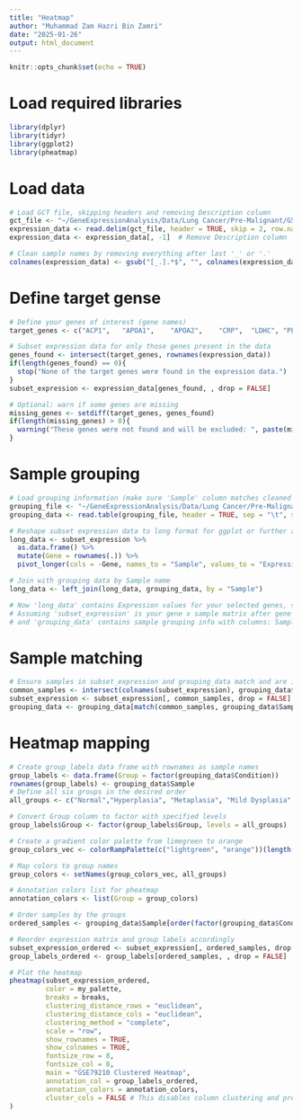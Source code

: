 ```yaml
---
title: "Heatmap"
author: "Muhammad Zam Hazri Bin Zamri"
date: "2025-01-26"
output: html_document
---
```


```r
knitr::opts_chunk$set(echo = TRUE)
```
# Load required libraries
```r
library(dplyr)
library(tidyr)
library(ggplot2)
library(pheatmap)
```
# Load data 
```r
# Load GCT file, skipping headers and removing Description column
gct_file <- "~/GeneExpressionAnalysis/Data/Lung Cancer/Pre-Malignant/GSE79210/GSE79210_collapsed_to_symbols.gct"
expression_data <- read.delim(gct_file, header = TRUE, skip = 2, row.names = 1, check.names = FALSE)
expression_data <- expression_data[, -1]  # Remove Description column

# Clean sample names by removing everything after last '_' or '.'
colnames(expression_data) <- gsub("[_.].*$", "", colnames(expression_data))
```
# Define target gense
```r
# Define your genes of interest (gene names)
target_genes <- c("ACP1",	"APOA1",	"APOA2",	"CRP",	"LDHC",	"PLTP",	"SAA1", "SAA2",	"SAA2-SAA4",	"SAA4",	"TTR")

# Subset expression data for only those genes present in the data
genes_found <- intersect(target_genes, rownames(expression_data))
if(length(genes_found) == 0){
  stop("None of the target genes were found in the expression data.")
}
subset_expression <- expression_data[genes_found, , drop = FALSE]

# Optional: warn if some genes are missing
missing_genes <- setdiff(target_genes, genes_found)
if(length(missing_genes) > 0){
  warning("These genes were not found and will be excluded: ", paste(missing_genes, collapse = ", "))
}
```
# Sample grouping
```r
# Load grouping information (make sure 'Sample' column matches cleaned sample names)
grouping_file <- "~/GeneExpressionAnalysis/Data/Lung Cancer/Pre-Malignant/GSE79210/GSE79210_samplegroup.tsv"
grouping_data <- read.table(grouping_file, header = TRUE, sep = "\t", stringsAsFactors = FALSE)

# Reshape subset expression data to long format for ggplot or further analysis
long_data <- subset_expression %>%
  as.data.frame() %>%
  mutate(Gene = rownames(.)) %>%
  pivot_longer(cols = -Gene, names_to = "Sample", values_to = "Expression")

# Join with grouping data by Sample name
long_data <- left_join(long_data, grouping_data, by = "Sample")

# Now 'long_data' contains Expression values for your selected genes, sample groups, and is ready for plotting or analysis
# Assuming 'subset_expression' is your gene x sample matrix after gene selection
# and 'grouping_data' contains sample grouping info with columns: Sample, Group
```
# Sample matching
```r
# Ensure samples in subset_expression and grouping_data match and are in the same order
common_samples <- intersect(colnames(subset_expression), grouping_data$Sample)
subset_expression <- subset_expression[, common_samples, drop = FALSE]
grouping_data <- grouping_data[match(common_samples, grouping_data$Sample), ]
```
# Heatmap mapping
```r
# Create group_labels data frame with rownames as sample names
group_labels <- data.frame(Group = factor(grouping_data$Condition))
rownames(group_labels) <- grouping_data$Sample
# Define all six groups in the desired order
all_groups <- c("Normal","Hyperplasia", "Metaplasia", "Mild Dysplasia", "Moderate Dysplasia", "Severe Dysplasia")

# Convert Group column to factor with specified levels
group_labels$Group <- factor(group_labels$Group, levels = all_groups)

# Create a gradient color palette from limegreen to orange
group_colors_vec <- colorRampPalette(c("lightgreen", "orange"))(length(all_groups))

# Map colors to group names
group_colors <- setNames(group_colors_vec, all_groups)

# Annotation colors list for pheatmap
annotation_colors <- list(Group = group_colors)

# Order samples by the groups
ordered_samples <- grouping_data$Sample[order(factor(grouping_data$Condition, levels = all_groups))]

# Reorder expression matrix and group labels accordingly
subset_expression_ordered <- subset_expression[, ordered_samples, drop = FALSE]
group_labels_ordered <- group_labels[ordered_samples, , drop = FALSE]

# Plot the heatmap
pheatmap(subset_expression_ordered,
         color = my_palette,
         breaks = breaks,
         clustering_distance_rows = "euclidean",
         clustering_distance_cols = "euclidean",
         clustering_method = "complete",
         scale = "row",
         show_rownames = TRUE,
         show_colnames = TRUE,
         fontsize_row = 8,
         fontsize_col = 8,
         main = "GSE79210 Clustered Heatmap",
         annotation_col = group_labels_ordered,
         annotation_colors = annotation_colors,
         cluster_cols = FALSE # This disables column clustering and preserves your order
)
```